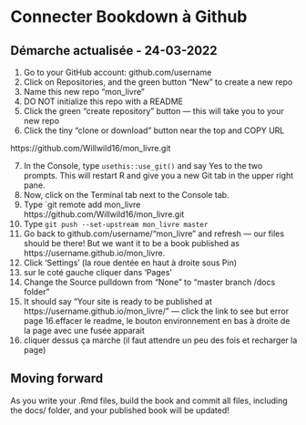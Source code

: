 # Connecter Bookdown à Github {#setup}

## Démarche actualisée - 24-03-2022

1. Go to your GitHub account: github.com/username
2. Click on Repositories, and the green button "New" to create a new repo
3. Name this new repo "mon_livre"
4. DO NOT initialize this repo with a README
5. Click the green "create repository" button — this will take you to your new repo
6. Click the tiny "clone or download" button near the top and COPY URL

https://github.com/Willwild16/mon_livre.git

7. In the Console, type `usethis::use_git()` and say Yes to the two prompts. This will restart R and give you a new Git tab in the upper right pane.
8. Now, click on the Terminal tab next to the Console tab. 
9. Type `git remote add mon_livre https://github.com/Willwild16/mon_livre.git
10. Type `git push --set-upstream mon_livre master`
11. Go back to github.com/username/"mon_livre" and refresh — our files should be there! But we want it to be a book published as https://username.github.io/mon_livre.
12. Click 'Settings' (la roue dentée en haut à droite sous Pin)
13. sur le coté gauche cliquer dans 'Pages'
14. Change the Source pulldown from "None" to "master branch /docs folder"
15. It should say "Your site is ready to be published at https://username.github.io/mon_livre/" — click the link to see but error page
16.effacer le readme, le bouton environnement en bas à droite de la page avec une fusée apparait
17. cliquer dessus ça marche (il faut attendre un peu des fois et recharger la page)


## Moving forward

As you write your .Rmd files, build the book and commit all files, including the docs/ folder, and your published book will be updated!